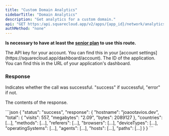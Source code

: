 ```yaml
---
title: "Custom Domain Analytics"
sidebarTitle: "Domain Analytics"
description: "Get analytics for a custom domain."
api: "GET https:/api.squarecloud.app/v2/apps/{app_id}/network/analytics"
authMethod: "none"
---
```


**Is necessary to have at least the [senior plan](https://squarecloud.app/plans) to use this route.**

<ParamField header="Authorization" type="string" placeholder="API KEY" required>
  The API key for your account. You can find this in your [account settings](https://squarecloud.app/dashboard/account).
</ParamField>

<ParamField path="app_id" type="string" placeholder="Application ID" required>
  The ID of the application. You can find this in the URL of your application's dashboard.
</ParamField>

### Response

<ResponseField name="status" type="string">
  Indicates whether the call was successful. "success" if successful, "error" if not.
</ResponseField>

<ResponseField name="response" type="object">

The contents of the response.

<Expandable title="Toggle object">

</Expandable>
</ResponseField>

<ResponseExample>
```json
{
  "status": "success",
  "response": {
    "hostname": "joaootavios.dev",
    "total": {
      "visits": 557,
      "megabytes": "2.09",
      "bytes": 2089127
    },
    "countries": [...],
    "methods": [...],
    "referers": [...],
    "browsers": [...],
    "deviceTypes": [...],
    "operatingSystems": [...],
    "agents": [...],
    "hosts": [...],
    "paths": [...]
  }
}
```
</ResponseExample>